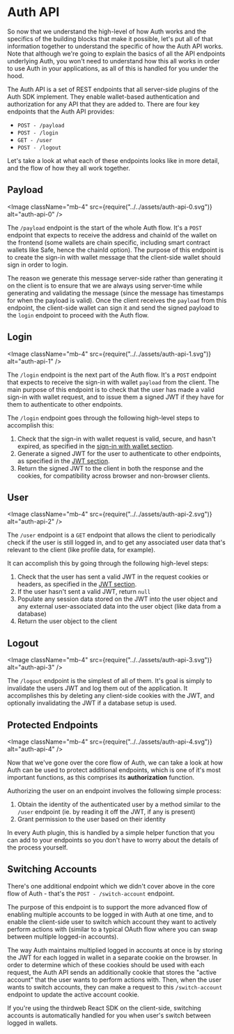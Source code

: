 
# Auth API

So now that we understand the high-level of how Auth works and the specifics of the building blocks that make it possible, let's put all of that information together to understand the specific of how the Auth API works. Note that although we're going to explain the basics of all the API endpoints underlying Auth, you won't need to understand how this all works in order to use Auth in your applications, as all of this is handled for you under the hood.

The Auth API is a set of REST endpoints that all server-side plugins of the Auth SDK implement. They enable wallet-based authentication and authorization for any API that they are added to. There are four key endpoints that the Auth API provides:

- `POST - /payload`
- `POST - /login`
- `GET - /user`
- `POST - /logout`

Let's take a look at what each of these endpoints looks like in more detail, and the flow of how they all work together.

## Payload

<Image
	className="mb-4"
	src={require("../../assets/auth-api-0.svg")}
	alt="auth-api-0"
/>

The `/payload` endpoint is the start of the whole Auth flow. It's a `POST` endpoint that expects to receive the address and chainId of the wallet on the frontend (some wallets are chain specific, including smart contract wallets like Safe, hence the chainId option). The purpose of this endpoint is to create the sign-in with wallet message that the client-side wallet should sign in order to login.

The reason we generate this message server-side rather than generating it on the client is to ensure that we are always using server-time while generating and validating the message (since the message has timestamps for when the payload is valid). Once the client receives the `payload` from this endpoint, the client-side wallet can sign it and send the signed payload to the `login` endpoint to proceed with the Auth flow.

## Login

<Image
	className="mb-4"
	src={require("../../assets/auth-api-1.svg")}
	alt="auth-api-1"
/>

The `/login` endpoint is the next part of the Auth flow. It's a `POST` endpoint that expects to receive the sign-in with wallet `payload` from the client. The main purpose of this endpoint is to check that the user has made a valid sign-in with wallet request, and to issue them a signed JWT if they have for them to authenticate to other endpoints.

The `/login` endpoint goes through the following high-level steps to accomplish this:

1. Check that the sign-in with wallet request is valid, secure, and hasn't expired, as specified in the [sign-in with wallet section](/wallets/auth/how-it-works/siwe).
2. Generate a signed JWT for the user to authenticate to other endpoints, as specified in the [JWT section](/wallets/auth/how-it-works/jwt).
3. Return the signed JWT to the client in both the response and the cookies, for compatibility across browser and non-browser clients.

## User

<Image
	className="mb-4"
	src={require("../../assets/auth-api-2.svg")}
	alt="auth-api-2"
/>

The `/user` endpoint is a `GET` endpoint that allows the client to periodically check if the user is still logged in, and to get any associated user data that's relevant to the client (like profile data, for example).

It can accomplish this by going through the following high-level steps:

1. Check that the user has sent a valid JWT in the request cookies or headers, as specified in the [JWT section](/wallets/auth/how-it-works/jwt).
2. If the user hasn't sent a valid JWT, return `null`
3. Populate any session data stored on the JWT into the user object and any external user-associated data into the user object (like data from a database)
4. Return the user object to the client

## Logout

<Image
	className="mb-4"
	src={require("../../assets/auth-api-3.svg")}
	alt="auth-api-3"
/>

The `/logout` endpoint is the simplest of all of them. It's goal is simply to invalidate the users JWT and log them out of the application. It accomplishes this by deleting any client-side cookies with the JWT, and optionally invalidating the JWT if a database setup is used.

## Protected Endpoints

<Image
	className="mb-4"
	src={require("../../assets/auth-api-4.svg")}
	alt="auth-api-4"
/>

Now that we've gone over the core flow of Auth, we can take a look at how Auth can be used to protect additional endpoints, which is one of it's most important functions, as this comprises its **authorization** function.

Authorizing the user on an endpoint involves the following simple process:

1. Obtain the identity of the authenticated user by a method similar to the `/user` endpoint (ie. by reading it off the JWT, if any is present)
2. Grant permission to the user based on their identity

In every Auth plugin, this is handled by a simple helper function that you can add to your endpoints so you don't have to worry about the details of the process yourself.

## Switching Accounts

There's one additional endpoint which we didn't cover above in the core flow of Auth - that's the `POST - /switch-account` endpoint.

The purpose of this endpoint is to support the more advanced flow of enabling multiple accounts to be logged in with Auth at one time, and to enable the client-side user to switch which account they want to actively perform actions with (similar to a typical OAuth flow where you can swap between multiple logged-in accounts).

The way Auth maintains multiplied logged in accounts at once is by storing the JWT for each logged in wallet in a separate cookie on the browser. In order to determine which of these cookies should be used with each request, the Auth API sends an additionally cookie that stores the "active account" that the user wants to perform actions with. Then, when the user wants to switch accounts, they can make a request to this `/switch-account` endpoint to update the active account cookie.

If you're using the thirdweb React SDK on the client-side, switching accounts is automatically handled for you when user's switch between logged in wallets.
